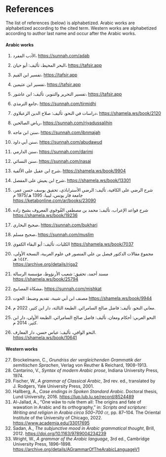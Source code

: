 
<!-- THIS FILE IS AUTOGENERATED. DO NOT EDIT DIRECTLY -->

# References {.unnumbered #chap-references}

The list of references (below) is alphabetized.
Arabic works are alphabetized according to the cited term.
Western works are alphabetized according to author last name and occur after the Arabic works.

#### Arabic works {.unnumbered}

::: {.ar}
   1. الأدب المفرد، [[https://sunnah.com/adab](https://sunnah.com/adab)]{lang='en'}
:::

::: {.ar}
   2. البحر المحيط، تأليف: أبو حيان، [[https://tafsir.app](https://tafsir.app)]{lang='en'}
:::

::: {.ar}
   3. تفسير ابن القيم، [[https://tafsir.app](https://tafsir.app)]{lang='en'}
:::

::: {.ar}
   4. تفسير ابن عثيمين، [[https://tafsir.app](https://tafsir.app)]{lang='en'}
:::

::: {.ar}
   5. تفسير التحرير والتنوير، تأليف: ابن عاشور، [[https://tafsir.app](https://tafsir.app)]{lang='en'}
:::

::: {.ar}
   6. جامع الترمذي، [[https://sunnah.com/tirmidhi](https://sunnah.com/tirmidhi)]{lang='en'}
:::

::: {.ar}
   7. دراسات في النحو، تأليف: صلاح الدين الزعبلاوي، [[https://shamela.ws/book/2120](https://shamela.ws/book/2120)]{lang='en'}
:::

::: {.ar}
   8. رياض الصالحين، [[https://sunnah.com/riyadussalihin](https://sunnah.com/riyadussalihin)]{lang='en'}
:::

::: {.ar}
   9. سنن ابن ماجه، [[https://sunnah.com/ibnmajah](https://sunnah.com/ibnmajah)]{lang='en'}
:::

::: {.ar}
  10. سنن أبي داود، [[https://sunnah.com/abudawud](https://sunnah.com/abudawud)]{lang='en'}
:::

::: {.ar}
  11. سنن الدارمي، [[https://sunnah.com/darimi](https://sunnah.com/darimi)]{lang='en'}
:::

::: {.ar}
  12. سنن النسائي، [[https://sunnah.com/nasai](https://sunnah.com/nasai)]{lang='en'}
:::

::: {.ar}
  13. شرح ابن عقيل على الألفية، [[https://shamela.ws/book/9904](https://shamela.ws/book/9904)]{lang='en'}
:::

::: {.ar}
  14. شرح ابن يعيش على المفصل، [[https://shamela.ws/book/13301](https://shamela.ws/book/13301)]{lang='en'}
:::

::: {.ar}
  15. شرح الرضي على الكافية، تأليف: الرضي الأستراباذي، تحقيق يوسف حسن عمر، جامعة قار يونس، ليبيا، 1395\ هـ/1975\ م  
      [[https://ketabonline.com/ar/books/23090](https://ketabonline.com/ar/books/23090)]{lang='en'}
:::

::: {.ar}
  16. شرح قواعد الإعراب، تأليف: محمد بن مصطفى القُوجَوي المعروف بشيخ زاده  
      [[https://shamela.ws/book/19236](https://shamela.ws/book/19236)]{lang='en'}
:::

::: {.ar}
  17. صحيح البخاري، [[https://sunnah.com/bukhari](https://sunnah.com/bukhari)]{lang='en'}
:::

::: {.ar}
  18. صحيح مسلم، [[https://sunnah.com/muslim](https://sunnah.com/muslim)]{lang='en'}
:::

::: {.ar}
  19. الكليات، تأليف: أبو البقاء الكفوي [[https://shamela.ws/book/7037](https://shamela.ws/book/7037)]{lang='en'}
:::

::: {.ar}
  20. مجموع مقالات الدكتور فيصل بن علي المنصور في علوم العربية، النسخة الأولى، ١٤٤٢\ هـ.  
      [[https://archive.org/details/riga2](https://archive.org/details/riga2)]{lang='en'}
:::

::: {.ar}
  21. مسند أحمد، تحقيق: شعيب الأرنؤوط، مؤسسة الرسالة  
      [[https://shamela.ws/book/25794](https://shamela.ws/book/25794)]{lang='en'}
:::

::: {.ar}
  22. مشكاة المصابيح، [[https://sunnah.com/mishkat](https://sunnah.com/mishkat)]{lang='en'}
:::

::: {.ar}
  23. مصنف ابن أبي شيبة، تقديم وضبط: الحوت [[https://shamela.ws/book/9944](https://shamela.ws/book/9944)]{lang='en'}
:::

::: {.ar}
  24. معاني النحو، تأليف: فاضل صالح السامرائي. الطبعة الثالثة، دار ابن كثير، 2022\ م.
:::

::: {.ar}
  25. النحو العربي: أحكام ومعان، تأليف: فاضل صالح السامرائي. الطبعة الأولى، دار ابن كثير، 2014\ م.
:::

::: {.ar}
  26. النحو الوافي، تأليف: عباس حسن، دار المعارف.  
      [[https://shamela.ws/book/10641](https://shamela.ws/book/10641)]{lang='en'}
:::


#### Western works {.unnumbered}

  27. Brockelmann,\ C., _Grundriss der vergleichenden Grammatik der semitischen Sprachen_, Verlag von Reuther & Reichard, 1908--1913.
  28. Cantarino,\ V., _Syntax of modern Arabic prose_, Indiana University Press, 1974.
  29. Fischer,\ W., _A grammar of Classical Arabic_, 3rd rev. ed., translated by J.\ Rodgers, Yale University Press, 2001.
  30. Hallberg,\ A., _Case endings in Spoken Standard Arabic_. Doctoral thesis, Lund University, 2016. <https://lup.lub.lu.se/record/8524489>
  31. Al-Jallad,\ A., "One wāw to rule them all: The origins and fate of wawation in Arabic and its orthography," in: _Scripts and scripture: Writing and religion in Arabia circa 500--700\ [ce]{.smallcaps}_, pp.\ 87--104. The Oriental Institute of the University of Chicago, 2022. <https://www.academia.edu/33017695>
  32. Sadan,\ A., _The subjunctive mood in Arabic grammatical thought_, Brill, 2012. <https://doi.org/10.1163/9789004234239>
  33. Wright,\ W., _A grammar of the Arabic language_, 3rd ed., Cambridge University Press, 1896--1898. <https://archive.org/details/AGrammarOfTheArabicLanguageV1>
